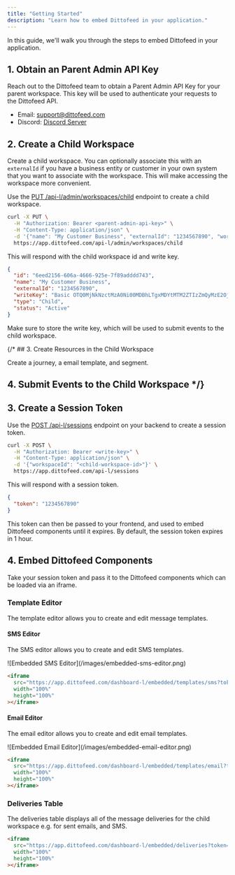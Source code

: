 ```yaml
---
title: "Getting Started"
description: "Learn how to embed Dittofeed in your application."
---
```


In this guide, we'll walk you through the steps to embed Dittofeed in your application.

## 1. Obtain an Parent Admin API Key

Reach out to the Dittofeed team to obtain a Parent Admin API Key for your parent workspace. This key will be used to authenticate your requests to the Dittofeed API.

- Email: [support@dittofeed.com](mailto:support@dittofeed.com)
- Discord: [Discord Server](https://discord.gg/HajPkCG4Mm)


## 2. Create a Child Workspace

Create a child workspace. You can optionally associate this with an `externalId` if you have a business entity or customer in your own system that you want to associate with the workspace. This will make accessing the workspace more convenient.

Use the [PUT /api-l/admin/workspaces/child](/api-reference/auto/workspace/put-api-ladminworkspaceschild) endpoint to create a child workspace.

```bash
curl -X PUT \
  -H "Authorization: Bearer <parent-admin-api-key>" \
  -H "Content-Type: application/json" \
  -d '{"name": "My Customer Business", "externalId": "1234567890", "workspaceId": "<parent-workspace-id>"}' \
  https://app.dittofeed.com/api-l/admin/workspaces/child
```

This will respond with the child workspace id and write key.

```json
{
  "id": "6eed2156-606a-4666-925e-7f89adddd743",
  "name": "My Customer Business",
  "externalId": "1234567890",
  "writeKey": "Basic OTQ0MjNkNzctMzA0Ni00MDBhLTgxMDYtMTM2ZTIzZmQyMzE2OjQ3YjRlYzExOTM3NDE3MjU=",
  "type": "Child",
  "status": "Active"
}
```

Make sure to store the write key, which will be used to submit events to the child workspace.

{/* ## 3. Create Resources in the Child Workspace

Create a journey, a email template, and segment.

## 4. Submit Events to the Child Workspace */}

## 3. Create a Session Token

Use the [POST /api-l/sessions](/api-reference/auto/sessions/post-api-lsessions) endpoint on your backend to create a session token.

```bash
curl -X POST \
  -H "Authorization: Bearer <write-key>" \
  -H "Content-Type: application/json" \
  -d '{"workspaceId": "<child-workspace-id>"}' \
  https://app.dittofeed.com/api-l/sessions
```

This will respond with a session token.

```json
{
  "token": "1234567890"
}
```

This token can then be passed to your frontend, and used to embed Dittofeed components until it expires. By default, the session token expires in 1 hour.

## 4. Embed Dittofeed Components

Take your session token and pass it to the Dittofeed components which can be loaded via an iframe.

### Template Editor

The template editor allows you to create and edit message templates.

#### SMS Editor

The SMS editor allows you to create and edit SMS templates.

<Frame>
![Embedded SMS Editor](/images/embedded-sms-editor.png)
</Frame>

```html
<iframe
  src="https://app.dittofeed.com/dashboard-l/embedded/templates/sms?token=${SESSION_TOKEN}&workspaceId=${CHILD_WORKSPACE_ID}&id=9fb712c3-8b65-4908-a9f7-68f1b8b99075"
  width="100%"
  height="100%"
></iframe>
```

#### Email Editor

The email editor allows you to create and edit email templates.

<Frame>
![Embedded Email Editor](/images/embedded-email-editor.png)
</Frame>

```html
<iframe
  src="https://app.dittofeed.com/dashboard-l/embedded/templates/email?token=${SESSION_TOKEN}&workspaceId=${CHILD_WORKSPACE_ID}&id=c3d28959-dda0-4b75-ba27-0d73ba939ef1"
  width="100%"
  height="100%"
></iframe>
```

### Deliveries Table

The deliveries table displays all of the message deliveries for the child workspace e.g. for sent emails, and SMS.

```html
<iframe
  src="https://app.dittofeed.com/dashboard-l/embedded/deliveries?token=${SESSION_TOKEN}&workspaceId=${CHILD_WORKSPACE_ID}"
  width="100%"
  height="100%"
></iframe>
```